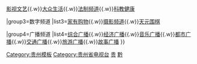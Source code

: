 {{Navbox
|name=贵州广播电视台
|title=[[贵州广播电视台|<span style="color:#FFFFFF">贵州广播电视台</span>]]
|titlestyle=background:#FF0000;color:#FFFFFF;
|bodyclass=hlist
|groupstyle=background:#FF0000;color:#FFFFFF;
|belowstyle=background:#A9A9A9; colors:Black;

|group1=上星频道
|list1=[[贵州卫视]]

|group2=地面频道
|list2= [[贵州广播电视台公共频道|公共频道]]{{.w}}[[贵州广播电视台影视文艺频道|影视文艺]]{{.w}}[[贵州广播电视台大众生活频道|大众生活]]{{.w}}[[贵州广播电视台法制频道|法制频道]]{{.w}}[[贵州广播电视台科教健康频道|科教健康]]

|group3=数字频道
|list3=[[家有购物|家有购物]]{{.w}}[[贵州广播电视台摄影频道|摄影频道]]{{.w}}[[贵州广播电视台天元围棋频道|天元围棋]]

|group4=广播频道
|list4=[[贵州广播电视台综合广播|综合广播]]{{.w}}[[贵州广播电视台经济广播|经济广播]]{{.w}}[[贵州广播电视台音乐广播|音乐广播]]{{.w}}[[贵州广播电视台都市广播|都市广播]]{{.w}}[[贵州广播电视台交通广播|交通广播]]{{.w}}[[贵州广播电视台旅游广播|旅游广播]]{{.w}}[[贵州广播电视台故事广播|故事广播]]
}}<noinclude>
[[Category:贵州模板]]
[[Category:贵州省电视台]]
[[Category:中国电视台模板|贵]]
[[Category:中国电视台模板|黔]]
</noinclude>